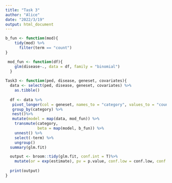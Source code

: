 ```yaml
---
title: "Task 3"
author: "Alice"
date: "2022/3/19"
output: html_document
---
```

```r
b_fun <- function(mod){
    tidy(mod) %>%
      filter(term == "count")
}

 mod_fun <- function(df){
    glm(disease~., data = df, family = "binomial")
  }
  
Task3 <- function(ped, disease, geneset, covariates){
  data <- select(ped, disease, geneset, covariates) %>%
    as.tibble()
  
  df <- data %>%
   pivot_longer(col = geneset, names_to = "category", values_to = "count") %>%
   group_by(category) %>%
   nest()%>%
   mutate(model = map(data, mod_fun)) %>%
    transmute(category,
              beta = map(model, b_fun)) %>%
    unnest() %>%
    select(-term) %>%
    ungroup()
  summary(glm.fit)

  output <- broom::tidy(glm.fit, conf.int = T)%>%
    mutate(or = exp(estimate), pv = p.value, conf.low = conf.low, conf.high = conf.high)
  
  print(output)
}
```


